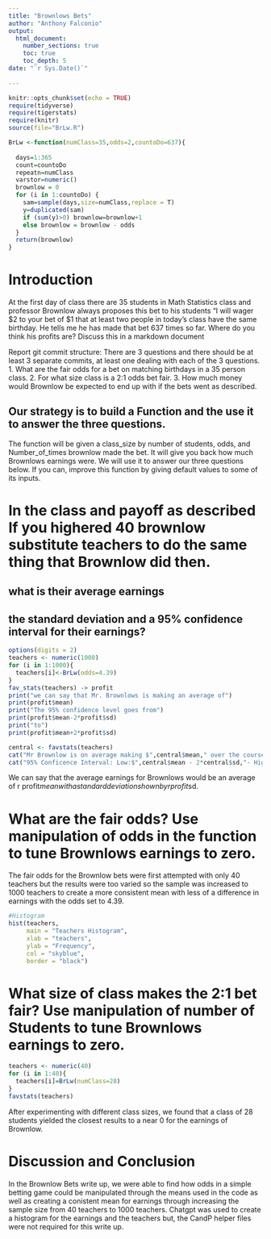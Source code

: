 ```yaml
---
title: "Brownlows Bets"
author: "Anthony Falconio"
output: 
  html_document:
    number_sections: true
    toc: true
    toc_depth: 5
date: "`r Sys.Date()`"    
    
---
```

```r
knitr::opts_chunk$set(echo = TRUE)
require(tidyverse)
require(tigerstats)
require(knitr)
source(file="BrLw.R")
```


<!-- We recommend you use git branches -- create a separate branch for each major section i.e. Introduction, Methods, Results, Inferential Results, and Discussion and Conclusions - leave the YAML block untouched until the final merge where you put in your own name !-->

```r
BrLw <-function(numClass=35,odds=2,countoDo=637){
  
  days=1:365
  count=countoDo
  repeatn=numClass
  varstor=numeric()
  brownlow = 0
  for (i in 1:countoDo) {
    sam=sample(days,size=numClass,replace = T)
    y=duplicated(sam)
    if (sum(y)>0) brownlow=brownlow+1
    else brownlow = brownlow - odds
  }
  return(brownlow)
}
```




# Introduction

<!--In this section you explain what you are trying to show.  Where did the data come from?  What is the research or other question you are trying to answer?!-->

 At the first day of class there are 35 students in Math Statistics class and professor Brownlow always proposes this bet to his students "I will wager $2 to your bet of $1 that at least two people in today's class have  the same birthday.  He tells me he has made that bet 637 times so far. Where do you think his profits are? Discuss this in a markdown document
 
Report git commit structure:
There are 3 questions and there should be at least 3 separate commits, at least one dealing with each of the 3 questions.
1. What are the fair odds for a bet on matching birthdays in a 35 person class.
2. For what size class is a 2:1 odds bet fair.
3. How much money would Brownlow be expected to end up with if the bets went as described.

## Our strategy is to build a Function and the use it to answer the three questions. 

The function will be given a class_size by number of students, odds, and Number_of_times brownlow made the bet.  It will give you back how much Brownlows earnings were. We will use it to answer our three questions below. If you can, improve this function by giving default values to some of its inputs. 

# In the class and payoff as described  If you highered 40 brownlow substitute teachers to do the same thing that Brownlow did then.
## what is their average earnings
## the standard deviation and a 95% confidence interval for their earnings?
  
<!--Explain and display your method of coming up with a 95% confidence interval of  professor Brownlows winnings (or losings)-->


```r
options(digits = 2)
teachers <- numeric(1000)
for (i in 1:1000){
  teachers[i]<-BrLw(odds=4.39)
}
fav_stats(teachers) -> profit
print("we can say that Mr. Brownlows is making an average of")
print(profit$mean)
print("The 95% confidence level goes from")
print(profit$mean-2*profit$sd)
print("to")
print(profit$mean+2*profit$sd)
```



```r
central <- favstats(teachers)
cat("Mr Brownlow is on average making $",central$mean," over the course of the experiment.\n")
cat("95% Conficence Interval: Low:$",central$mean - 2*central$sd,"- High $", central$mean + 2*central$sd)
```

We can say that the average earnings for Brownlows would be an average of r profit$mean with a standard deviation shown by r profit$sd.

# What are the fair odds? Use manipulation of odds in the function to tune Brownlows earnings to zero. 

The fair odds for the Brownlow bets were first attempted with only 40 teachers but the results were too varied so the sample was increased to 1000 teachers to create a more consistent mean with less of a difference in earnings with the odds set to 4.39.


<!--Decide on your methods:  In this section explain the approach you will take to attack the issue --- how will you decide on a likely estimate of professor Brownlow's earnings or losses after 637 bets. Also explain how you construct a 95% confidence interval about your estimate of his winnings !-->


```r
#Histogram
hist(teachers, 
     main = "Teachers Histogram",
     xlab = "teachers",
     ylab = "Frequency",
     col = "skyblue",
     border = "black")
```



# What size of class makes the 2:1 bet fair?  Use manipulation of number of Students to tune Brownlows earnings to zero.

<!--Explain and display the results of your method of coming up with the estimate of professor Brownlows betting profits!-->

```r
teachers <- numeric(40)
for (i in 1:40){
  teachers[i]=BrLw(numClass=28)
}
favstats(teachers)   
```

After experimenting with different class sizes, we found that a class of 28 students yielded the closest results to a near 0 for the earnings of Brownlow.





# Discussion and Conclusion

<!--Discussion and conclusion here.  If professor Brownlow is consistantly making or losing money how could he change his payout so that his profits center on zero?  Also discuss what size his class should be in order to have his current scheme balance at zero profit.!-->

In the Brownlow Bets write up, we were able to find how odds in a simple betting game could be manipulated through the means used in the code as well as creating a conistent mean for earnings through increasing the sample size from 40 teachers to 1000 teachers. Chatgpt was used to create a histogram for the earnings and the teachers but, the CandP helper files were not required for this write up.